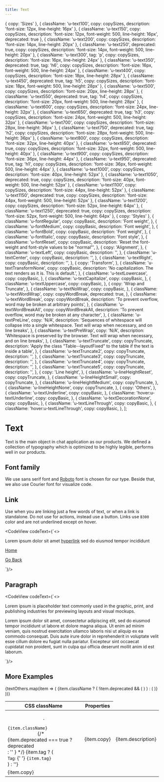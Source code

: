 ```yaml
---
title: Text
---
```




  { copy: 'Sizes' },
  { className: 'u-text100', copy: copySizes, description: 'font-size: 12px, line-height: 16px' },
  { className: 'u-text150', copy: copySizes, description: 'font-size: 12px, font-weight: 500, line-height: 16px', deprecated: true },
  { className: 'u-text200', copy: copySizes, description: 'font-size: 14px, line-height: 20px' },
  { className: 'u-text250', deprecated: true, copy: copySizes, description: 'font-size: 14px, font-weight: 500, line-height: 20px' },
  { className: 'u-text300', tag: 'p', copy: copySizes, description: 'font-size: 16px, line-height: 24px' },
  { className: 'u-text350', deprecated: true, tag: 'h6', copy: copySizes, description: 'font-size: 16px, font-weight: 500, line-height: 24px' },
  { className: 'u-text400', copy: copySizes, description: 'font-size: 18px, line-height: 28px' },
  { className: 'u-text450', deprecated: true, tag: 'h5', copy: copySizes, description: 'font-size: 18px, font-weight: 500, line-height: 28px' },
  { className: 'u-text500', copy: copySizes, description: 'font-size: 20px, line-height: 28px' },
  { className: 'u-text550', deprecated: true, tag: 'h4', copy: copySizes, description: 'font-size: 20px, font-weight: 500, line-height: 28px' },
  { className: 'u-text600', copy: copySizes, description: 'font-size: 24px, line-height: 32px' },
  { className: 'u-text650', deprecated: true, tag: 'h3', copy: copySizes, description: 'font-size: 24px, font-weight: 500, line-height: 32px' },
  { className: 'u-text700', copy: copySizes, description: 'font-size: 28px, line-height: 36px' },
  { className: 'u-text750', deprecated: true, tag: 'h2', copy: copySizes, description: 'font-size: 28px, font-weight: 500, line-height: 36px' },
  { className: 'u-text800', copy: copySizes, description: 'font-size: 32px, line-height: 40px' },
  { className: 'u-text850', deprecated: true, copy: copySizes, description: 'font-size: 32px, font-weight: 500, line-height: 40px' },
  { className: 'u-text900', copy: copySizes, description: 'font-size: 36px, line-height: 44px' },
  { className: 'u-text950', deprecated: true, tag: 'h1', copy: copySizes, description: 'font-size: 36px, font-weight: 500, line-height: 44px' },
  { className: 'u-text1000', copy: copySizes, description: 'font-size: 40px, line-height: 52px' },
  { className: 'u-text1050', deprecated: true, copy: copySizes, description: 'font-size: 40px, font-weight: 500, line-height: 52px' },
  { className: 'u-text1100', copy: copySizes, description: 'font-size: 44px, line-height: 52px' },
  { className: 'u-text1150', deprecated: true, copy: copySizes, description: 'font-size: 44px, font-weight: 500, line-height: 52px' },
  { className: 'u-text1200', copy: copySizes, description: 'font-size: 52px, line-height: 64px' },
  { className: 'u-text1250', deprecated: true, copy: copySizes, description: 'font-size: 52px, font-weight: 500, line-height: 64px' },
  { copy: 'Styles' },
  {
    className: 'u-fontRegular',
    copy: copyBasic,
    description: 'Font weight',
  },
  {
    className: 'u-fontMedium',
    copy: copyBasic,
    description: 'Font weight',
  },
  {
    className: 'u-fontBold',
    copy: copyBasic,
    description: 'Font weight',
  },
  {
    className: 'u-fontItalic',
    copy: copyBasic,
    description: 'Font style',
  },
  {
    className: 'u-fontReset',
    copy: copyBasic,
    description: 'Reset the font-weight and font-style values to be "normal"',
  },
  {
    copy: 'Alignment',
  },
  {
    className: 'u-textLeft',
    copy: copyBasic,
    description: '',
  },
  {
    className: 'u-textCenter',
    copy: copyBasic,
    description: '',
  },
  {
    className: 'u-textRight',
    copy: copyBasic,
    description: '',
  },
  {
    copy: 'Transform',
  },
  {
    className: 'u-textTransformNone',
    copy: copyBasic,
    description: 'No capitalization. The text renders as it is. This is default.',
  },
  {
    className: 'u-textLowercase',
    copy: copyBasic,
  },
  {
    className: 'u-textCapitalize',
    copy: copyBasic,
  },
  {
    className: 'u-textUppercase',
    copy: copyBasic,
  },
  {
    copy: 'Wrap and Truncate',
  },
  {
    className: 'u-textNoWrap',
    copy: copyBasic,
  },
  {
    className: 'u-textWordWrap',
    copy: copyWordBreak,
    deprecated: true,
  },
  {
    className: 'u-textWordBreak',
    copy: copyWordBreak,
    description: 'To prevent overflow, word may be broken at arbitrary points',
  },
  {
    className: 'u-textWordBreakAll',
    copy: copyWordBreakAll,
    description: 'To prevent overflow, word may be broken at any character',
  },
  {
    className: 'u-textPreLine',
    copy: 'N/A',
    description: 'Sequences of whitespace will collapse into a single whitespace. Text will wrap when necessary, and on line breaks',
  },
  {
    className: 'u-textPreWrap',
    copy: 'N/A',
    description: 'Whitespace is preserved by the browser. Text will wrap when necessary, and on line breaks',
  },
  {
    className: 'u-textTruncate',
    copy: copyTruncate,
    description: 'Apply the class "Table--layoutFixed" to the table if the text is inside a table',
  },
  {
    className: 'u-textTruncate2',
    copy: copyTruncate,
    description: '',
  },
  {
    className: 'u-textTruncate3',
    copy: copyTruncate,
    description: '',
  },
  {
    className: 'u-textTruncate4',
    copy: copyTruncate,
    description: '',
  },
  {
    className: 'u-textTruncate5',
    copy: copyTruncate,
    description: '',
  },
  {
    copy: 'Line height',
  },
  {
    className: 'u-lineHeightReset',
    copy: copyTruncate,
  },
  {
    className: 'u-lineHeightSmall',
    copy: copyTruncate,
  },
  {
    className: 'u-lineHeightMedium',
    copy: copyTruncate,
  },
  {
    className: 'u-lineHeightNone',
    copy: copyTruncate,
  },
  {
    copy: 'Others',
  },
  {
    className: 'u-textUnderline',
    copy: copyBasic,
  },
  {
    className: 'hover:u-textUnderline',
    copy: copyBasic,
  },
  {
    className: 'u-textDecorationNone',
    copy: copyBasic,
  },
  {
    className: 'u-textLineThrough',
    copy: copyBasic,
  },
  {
    className: 'hover:u-textLineThrough',
    copy: copyBasic,
  },
];

# Text

Text is the main object in chat application as our products. We defined a collection of typography which is optimized to be highly legible, performs well in our products.

## Font family

We use sans serif font and [Roboto][1] font is chosen for our type. Beside that, we also use Courier font for visualize code.

## Link

Use when you are linking just a few words of text, or when a link is standalone. Do not use for actions, instead use a button. Links use `B300` color and are not underlined except on hover.

<CodeView codeText={`<>
  <p>Lorem ipsum dolor sit amet <a href="#" title="Hyperlink">hyperlink</a> sed do eiusmod tempor incididunt</p>
  <p><a href="#" title="Home">Home</a></p>
  <p><a href="#" title="About">Go Back</a></p>
</>`}/>

## Paragraph

<CodeView codeText={`<>
  <p>Lorem ipsum is placeholder text commonly used in the graphic, print, and publishing industries for previewing layouts and visual mockups.</p>
  <p>Lorem ipsum dolor sit amet, consectetur adipiscing elit, sed do eiusmod tempor incididunt ut labore et dolore magna aliqua. Ut enim ad minim veniam, quis nostrud exercitation ullamco laboris nisi ut aliquip ex ea commodo consequat. Duis aute irure dolor in reprehenderit in voluptate velit esse cillum dolore eu fugiat nulla pariatur. Excepteur sint occaecat cupidatat non proident, sunt in culpa qui officia deserunt mollit anim id est laborum.</p>
</>`}/>

## More Examples

<table className="Table Table--layoutFixed u-backgroundWhite u-textDark u-border u-borderTopNone">
  <thead>
    <tr>
      <th scope="col">CSS className</th>
      <th scope="col">Properties</th>
    </tr>
  </thead>
  {textOthers.map(item => (
    <tbody>
      {item.className ? (
        !item.deprecated && (
        <tr key={item.index}>
          <td className="u-textNoWrap">
            <code>
              .
              {item.className}
            </code>
            {/* {item.deprecated === true ? <div><Badge variant="negative_subtle">deprecated</Badge></div> : '' } */}
            {item.tag ? (
              <div>
                <small>Tag:</small>
                {' '}
                <code>{item.tag}</code>
              </div>
            ) : ''}
          </td>
          <td>
            <div className={item.className}>
              {item.copy}
            </div>
          </td>
          <td className="u-textGray u-text200">
            {item.description}
          </td>
        </tr>
        )
      ) : (
        <tr key={item.index}>
          <td colSpan="3" className="u-fontMedium u-backgroundLightest">
            {item.copy}
          </td>
        </tr>
      )}
    </tbody>
  ))}
</table>

[1]: https://fonts.google.com/specimen/Roboto?selection.family=Roboto:wght@400;500;700&query=roboto&sidebar.open
